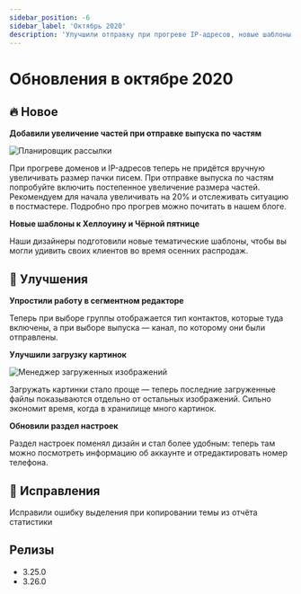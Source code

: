 ```yaml
---
sidebar_position: -6
sidebar_label: 'Октябрь 2020'
description: 'Улучшили отправку при прогреве IP-адресов, новые шаблоны, улучшенная работа в сегментном редакторе и загрузка изображений и другие улучшения и исправления'
---
```



# Обновления в октябре 2020

## 🔥 Новое

**Добавили увеличение частей при отправке выпуска по частям**

<p align="left">
  <img src={sendingPlanner} alt="Планировщик рассылки" />
</p>

При прогреве доменов и IP-адресов теперь не придётся вручную увеличивать размер пачки писем. При отправке выпуска по частям попробуйте включить постепенное увеличение размера частей. Рекомендуем для начала увеличивать на 20% и отслеживать ситуацию в постмастере. Подробно про прогрев можно почитать в нашем блоге.

**Новые шаблоны к Хеллоуину и Чёрной пятнице**

Наши дизайнеры подготовили новые тематические шаблоны, чтобы вы могли удивить своих клиентов во время осенних распродаж.

## 🚀 Улучшения

**Упростили работу в сегментном редакторе**

Теперь при выборе группы отображается тип контактов, которые туда включены, а при выборе выпуска — канал, по которому они были отправлены.

**Улучшили загрузку картинок**

<p align="left">
  <img src={uploadedImagesManager} alt="Менеджер загруженных изображений" />
</p>

Загружать картинки стало проще — теперь последние загруженные файлы показываются отдельно от остальных изображений. Сильно экономит время, когда в хранилище много картинок.

**Обновили раздел настроек**

Раздел настроек поменял дизайн и стал более удобным: теперь там можно посмотреть информацию об аккаунте и отредактировать номер телефона.

## 🐛 Исправления

Исправили ошибку выделения при копировании темы из отчёта статистики

## Релизы

- 3.25.0
- 3.26.0

